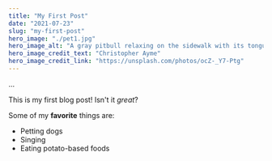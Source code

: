 ```yaml
---
title: "My First Post"
date: "2021-07-23"
slug: "my-first-post"
hero_image: "./pet1.jpg"
hero_image_alt: "A gray pitbull relaxing on the sidewalk with its tongue hanging out"
hero_image_credit_text: "Christopher Ayme"
hero_image_credit_link: "https://unsplash.com/photos/ocZ-_Y7-Ptg"
---
```


...

This is my first blog post! Isn't it *great*?

Some of my **favorite** things are:

* Petting dogs
* Singing
* Eating potato-based foods